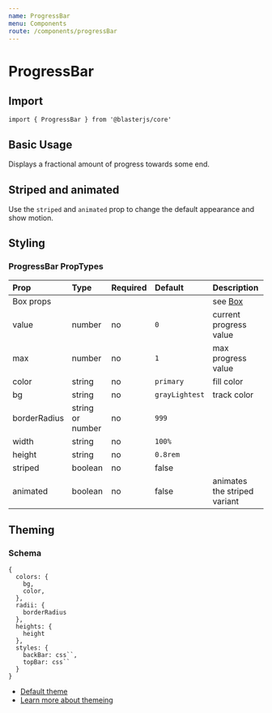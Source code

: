 ```yaml
---
name: ProgressBar
menu: Components
route: /components/progressBar
---
```



# ProgressBar

## Import
`import { ProgressBar } from '@blasterjs/core'`

## Basic Usage

Displays a fractional amount of progress towards some end.

<Playground>
  <ProgressBar value={25} max={100} />
</Playground>

## Striped and animated
Use the `striped` and `animated` prop to change the default appearance and show motion.

<Playground>
  <ProgressBar 
    value={25} 
    max={100} 
    striped 
    animated 
  />
</Playground>

## Styling

<Playground>
  <ProgressBar 
    value={25} 
    max={100} 
    striped 
    animated
    color="greenShade"
    bg="greenTint"
  />
</Playground>

### ProgressBar PropTypes

| Prop | Type | Required | Default | Description |
|:-----|:-----|:---------|:--------|:------------|
| Box props | | | | see [Box](/components/box) |
| value | number | no | `0` | current progress value |
| max | number | no | `1` | max progress value |
| color | string | no | `primary`  | fill color |
| bg | string | no | `grayLightest` | track color |
| borderRadius | string or number | no | `999` | |
| width | string | no | `100%` | |
| height | string | no | `0.8rem` | |
| striped | boolean | no | false | |
| animated | boolean | no | false | animates the striped variant |

## Theming

### Schema
```
{
  colors: {
    bg,
    color,
  },
  radii: {
    borderRadius
  },
  heights: {
    height
  },
  styles: {
    backBar: css``,
    topBar: css``
  }
}
```

- [Default theme](https://github.com/raster-foundry/blasterjs/tree/master/packages/core/theme/components/progressBar)
- [Learn more about themeing](#)